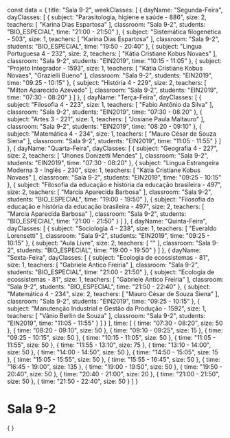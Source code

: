 const data = {
  title: "Sala 9-2",
  weekClasses: [
    {
      dayName: "Segunda-Feira",
      dayClasses: [
        {
          subject: "Parasitologia, higiene e saúde - 886",
          size: 2,
          teachers: [
            "Karina Dias Espartosa"
          ],
          classroom: "Sala 9-2",
          students: "BIO_ESPECIAL",
          time: "21:00 - 21:50"
        },
        {
          subject: "Sistemática filogenética - 503",
          size: 1,
          teachers: [
            "Karina Dias Espartosa"
          ],
          classroom: "Sala 9-2",
          students: "BIO_ESPECIAL",
          time: "19:50 - 20:40"
        },
        {
          subject: "Lingua Portuguesa 4 - 232",
          size: 2,
          teachers: [
            "Kátia Cristiane Kobus Novaes"
          ],
          classroom: "Sala 9-2",
          students: "EIN2019",
          time: "10:15 - 11:05"
        },
        {
          subject: "Projeto Integrador - 1593",
          size: 1,
          teachers: [
            "Kátia Cristiane Kobus Novaes",
            "Grazielli Bueno"
          ],
          classroom: "Sala 9-2",
          students: "EIN2019",
          time: "09:25 - 10:15"
        },
        {
          subject: "História 4 - 229",
          size: 2,
          teachers: [
            "Milton Aparecido Azevedo"
          ],
          classroom: "Sala 9-2",
          students: "EIN2019",
          time: "07:30 - 08:20"
        }
      ]
    },
    {
      dayName: "Terça-Feira",
      dayClasses: [
        {
          subject: "Filosofia 4 - 223",
          size: 1,
          teachers: [
            "Fabio Antônio da Silva"
          ],
          classroom: "Sala 9-2",
          students: "EIN2019",
          time: "07:30 - 08:20"
        },
        {
          subject: "Artes 3 - 221",
          size: 1,
          teachers: [
            "Josiane Paula Maltauro"
          ],
          classroom: "Sala 9-2",
          students: "EIN2019",
          time: "08:20 - 09:10"
        },
        {
          subject: "Matemática 4 - 234",
          size: 1,
          teachers: [
            "Mauro César de Souza Siena"
          ],
          classroom: "Sala 9-2",
          students: "EIN2019",
          time: "11:05 - 11:55"
        }
      ]
    },
    {
      dayName: "Quarta-Feira",
      dayClasses: [
        {
          subject: "Geografia 4 - 227",
          size: 2,
          teachers: [
            "Jhones Donizetti Mendes"
          ],
          classroom: "Sala 9-2",
          students: "EIN2019",
          time: "07:30 - 08:20"
        },
        {
          subject: "Lingua Estrangeira Moderna 3 - Inglês - 230",
          size: 1,
          teachers: [
            "Kátia Cristiane Kobus Novaes"
          ],
          classroom: "Sala 9-2",
          students: "EIN2019",
          time: "09:25 - 10:15"
        },
        {
          subject: "Filosofia da educação e história da educação brasileira - 497",
          size: 2,
          teachers: [
            "Marcia Aparecida Barbosa"
          ],
          classroom: "Sala 9-2",
          students: "BIO_ESPECIAL",
          time: "19:00 - 19:50"
        },
        {
          subject: "Filosofia da educação e história da educação brasileira - 497",
          size: 2,
          teachers: [
            "Marcia Aparecida Barbosa"
          ],
          classroom: "Sala 9-2",
          students: "BIO_ESPECIAL",
          time: "21:00 - 21:50"
        }
      ]
    },
    {
      dayName: "Quinta-Feira",
      dayClasses: [
        {
          subject: "Sociologia 4 - 238",
          size: 1,
          teachers: [
            "Everaldo Lorensetti"
          ],
          classroom: "Sala 9-2",
          students: "EIN2019",
          time: "09:25 - 10:15"
        },
        {
          subject: "Aula Livre",
          size: 2,
          teachers: [
            ""
          ],
          classroom: "Sala 9-2",
          students: "BIO_ESPECIAL",
          time: "19:00 - 19:50"
        }
      ]
    },
    {
      dayName: "Sexta-Feira",
      dayClasses: [
        {
          subject: "Ecologia de ecossistemas - 81",
          size: 1,
          teachers: [
            "Gabriele Antico Freiria"
          ],
          classroom: "Sala 9-2",
          students: "BIO_ESPECIAL",
          time: "21:00 - 21:50"
        },
        {
          subject: "Ecologia de ecossistemas - 81",
          size: 1,
          teachers: [
            "Gabriele Antico Freiria"
          ],
          classroom: "Sala 9-2",
          students: "BIO_ESPECIAL",
          time: "21:50 - 22:40"
        },
        {
          subject: "Matemática 4 - 234",
          size: 2,
          teachers: [
            "Mauro César de Souza Siena"
          ],
          classroom: "Sala 9-2",
          students: "EIN2019",
          time: "09:25 - 10:15"
        },
        {
          subject: "Manutenção Industrial e Gestão da Produção - 1592",
          size: 1,
          teachers: [
            "Vânio Berlin de Souza"
          ],
          classroom: "Sala 9-2",
          students: "EIN2019",
          time: "11:05 - 11:55"
        }
      ]
    }
  ],
  time: [
    {
      time: "07:30 - 08:20",
      size: 50
    },
    {
      time: "08:20 - 09:10",
      size: 50
    },
    {
      time: "09:10 - 09:25",
      size: 15
    },
    {
      time: "09:25 - 10:15",
      size: 50
    },
    {
      time: "10:15 - 11:05",
      size: 50
    },
    {
      time: "11:05 - 11:55",
      size: 50
    },
    {
      time: "11:55 - 13:10",
      size: 75
    },
    {
      time: "13:10 - 14:00",
      size: 50
    },
    {
      time: "14:00 - 14:50",
      size: 50
    },
    {
      time: "14:50 - 15:05",
      size: 15
    },
    {
      time: "15:05 - 15:55",
      size: 50
    },
    {
      time: "15:55 - 16:45",
      size: 50
    },
    {
      time: "16:45 - 19:00",
      size: 135
    },
    {
      time: "19:00 - 19:50",
      size: 50
    },
    {
      time: "19:50 - 20:40",
      size: 50
    },
    {
      time: "20:40 - 21:00",
      size: 20
    },
    {
      time: "21:00 - 21:50",
      size: 50
    },
    {
      time: "21:50 - 22:40",
      size: 50
    }
  ]
}

# Sala 9-2

<div>
    {
        <Grid
            title={data.title} 
            weekClasses={data.weekClasses} 
            time={data.time}
        />
    }
</div>